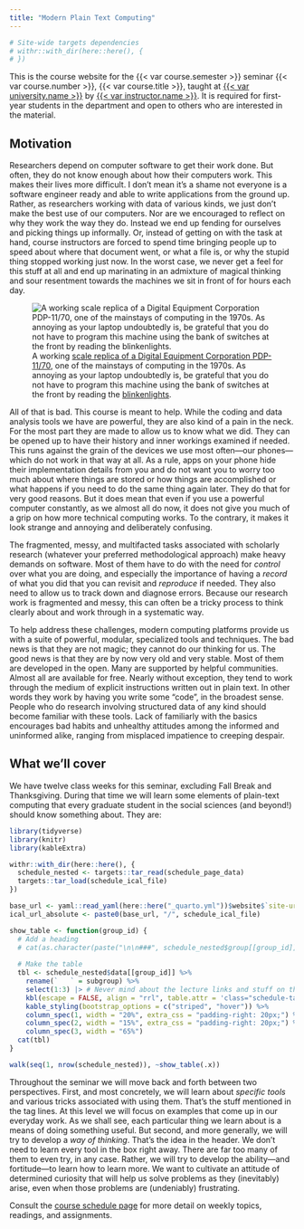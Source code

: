 ```yaml
---
title: "Modern Plain Text Computing"
---
```


```r
# Site-wide targets dependencies
# withr::with_dir(here::here(), {
# })
```


This is the course website for the {{< var course.semester >}} seminar {{< var course.number >}}, {{< var course.title >}}, taught at [{{< var university.name >}}]({{< var university.url >}}) by [{{< var instructor.name >}}]({{< var instructor.url >}}). It is required for first-year students in the department and open to others who are interested in the material.

## Motivation

Researchers depend on computer software to get their work done. But often, they do not know enough about how their computers work. This makes their lives more difficult. I don't mean it's a shame not everyone is a software engineer ready and able to write applications from the ground up. Rather, as researchers working with data of various kinds, we just don't make the best use of our computers. Nor are we encouraged to reflect on why they work the way they do. Instead we end up fending for ourselves and picking things up informally. Or, instead of getting on with the task at hand, course instructors are forced to spend time bringing people up to speed about where that document went, or what a file is, or why the stupid thing stopped working just now. In the worst case, we never get a feel for this stuff at all and end up marinating in an admixture of magical thinking and sour resentment towards the machines we sit in front of for hours each day.

![A working [scale replica of a Digital Equipment Corporation PDP-11/70](https://kieranhealy.org/blog/archives/2021/10/09/building-a-pdp-11/70-kit/), one of the mainstays of computing in the 1970s. As annoying as your laptop undoubtedly is, be grateful that you do not have to program this machine using the bank of switches at the front by reading the [blinkenlights](https://en.wikipedia.org/wiki/Blinkenlights).](assets/00-site/00-pdp11-800.gif "A working scale model of a DEC PDP 11/70."){#fig-pdp11}


All of that is bad. This course is meant to help. While the coding and data analysis tools we have are  powerful, they are also kind of a pain in the neck. For the most part they are made to allow us to know what we did. They can be opened up to have their history and inner workings examined if needed. This  runs against the grain of the devices we use most often---our phones---which do not work in that way at all. As a rule, apps on your phone hide their implementation details from you and do not want you to worry too much about where things are stored or how things are accomplished or what happens if you need to do the same thing again later. They do that for very good reasons. But it does mean that even if you use a powerful computer constantly, as we almost all do now, it does not give you much of a grip on how more technical computing works. To the contrary, it makes it look strange and annoying and deliberately confusing.

The fragmented, messy, and multifacted tasks associated with scholarly research (whatever your preferred methodological approach) make heavy demands on software. Most of them have to do with the need for *control* over what you are doing, and especially the importance of having a *record* of what you did that you can revisit and *reproduce* if needed. They also need to allow us to track down and diagnose errors. Because our research work is fragmented and messy, this can often be a tricky process to think clearly about and work through in a systematic way.

To help address these challenges, modern computing platforms provide us with a suite of powerful, modular, specialized tools and techniques. The bad news is that they are not magic; they cannot do our thinking for us. The good news is that they are by now very old and very stable. Most of them are developed in the open. Many are supported by helpful communities. Almost all are available for free. Nearly without exception, they tend to work through the medium of explicit instructions written out in plain text. In other words they work by having you write some "code", in the broadest sense. People who do research involving structured data of any kind should become familiar with these tools. Lack of familiarly with the basics encourages bad habits and unhealthy attitudes among the informed and uninformed alike, ranging from misplaced impatience to creeping despair.

## What we'll cover

We have twelve class weeks for this seminar, excluding Fall Break and Thanksgiving. During that time we will learn some elements of plain-text computing that every graduate student in the social sciences (and beyond!) should know something about. They are: 

```r
library(tidyverse)
library(knitr)
library(kableExtra)

withr::with_dir(here::here(), {
  schedule_nested <- targets::tar_read(schedule_page_data)
  targets::tar_load(schedule_ical_file)
})

base_url <- yaml::read_yaml(here::here("_quarto.yml"))$website$`site-url`
ical_url_absolute <- paste0(base_url, "/", schedule_ical_file)
```

::: {.schedule-page}

```r
show_table <- function(group_id) {
  # Add a heading
  # cat(as.character(paste("\n\n###", schedule_nested$group[[group_id]], "\n\n")))
  
  # Make the table
  tbl <- schedule_nested$data[[group_id]] %>% 
    rename(`   ` = subgroup) %>% 
    select(1:3) |> # Never mind about the lecture links and stuff on this page
    kbl(escape = FALSE, align = "rrl", table.attr = 'class="schedule-table"') %>% 
    kable_styling(bootstrap_options = c("striped", "hover")) %>% 
    column_spec(1, width = "20%", extra_css = "padding-right: 20px;") %>% 
    column_spec(2, width = "15%", extra_css = "padding-right: 20px;") %>% 
    column_spec(3, width = "65%")  
  cat(tbl)
}
```

```r
walk(seq(1, nrow(schedule_nested)), ~show_table(.x)) 
```

:::

Throughout the seminar we will move back and forth between two perspectives. First, and most concretely, we will learn about *specific tools* and various tricks associated with using them. That's the stuff mentioned in the tag lines. At this level we will focus on examples that come up in our everyday work. As we shall see, each particular thing we learn about is a means of doing something useful. But second, and more generally, we will try to develop a *way of thinking*. That's the idea in the header. We don't need to learn every tool in the box right away. There are far too many of them to even try, in any case. Rather, we will try to develop the ability---and fortitude---to learn how to learn more. We want to cultivate an attitude of determined curiosity that will help us solve problems as they (inevitably) arise, even when those problems are (undeniably) frustrating.  

Consult the [course schedule page](/schedule/) for more detail on weekly topics, readings, and assignments.
